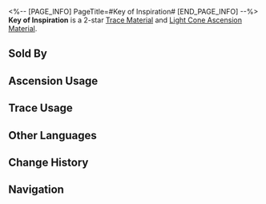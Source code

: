 <%-- [PAGE_INFO]
PageTitle=#Key of Inspiration#
[END_PAGE_INFO] --%>
{{Item Infobox
|id          = 110131
|image       = Item Key of Inspiration.png{{subst:void|<!--$UPLOAD:<<SpriteOutput/ItemFigures/110131.png>-<Item Key of Inspiration.png>-<Item Icons>>-->}}
|type        = Trace Material
|type2       = Light Cone Ascension Material
|invCategory = Upgrade Materials
|rarity      = 2
|effect      = 
|description = A mythical key that appears in the hands of the Meditative Scholars. Used to level up Traces slightly for {{Color|h|Erudition}} characters.
|source1     = [[Calyx (Crimson): Bud of Erudition (undefined)]]
|source2     = [[Embers Exchange]]
|source3     = [[Omni-Synthesizer]] &mdash; Material Exchange
}}
{{Description|It can unlock inspirations hidden deep within the conscience.<br />To take hold of the key is to grasp at the darting embers of thought that lead to the forward path.<br /><br />''"Eureka!"''}}
'''Key of Inspiration''' is a 2-star [[Trace Material]] and [[Light Cone Ascension Material]].

==Sold By==
{{Shop Availability}}

==Ascension Usage==
{{Ascension Usage}}

==Trace Usage==
{{Trace Usage}}

==Other Languages==
{{Other Languages
|en   = Key of Inspiration
|zhs  = 灵感之钥
|zht  = 靈感之鑰
|ja   = 着想のカギ
|ko   = 영감의 열쇠
|es   = Llave de la inspiración
|fr   = Clé de l'inspiration
|ru   = Ключ к вдохновению
|th   = Key of Inspiration
|vi   = Chìa Khóa Linh Cảm
|de   = Schlüssel der Inspiration
|id   = Key of Inspiration
|pt   = Chave da Inspiração
}}

==Change History==
{{Change History|1.0}}

==Navigation==
{{Upgrade Material Navbox}}